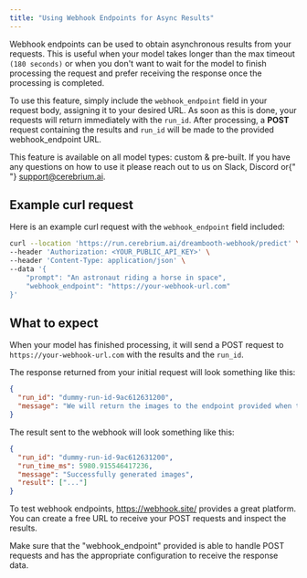 ```yaml
---
title: "Using Webhook Endpoints for Async Results"
---
```


Webhook endpoints can be used to obtain asynchronous results from your requests. This is useful when your model takes longer than the max timeout `(180 seconds)` or when you don't want to wait for the model to finish processing the request and prefer receiving the response once the processing is completed.

To use this feature, simply include the `webhook_endpoint` field in your request body, assigning it to your desired URL. As soon as this is done, your requests will return immediately with the `run_id`. After processing, a **POST** request containing the results and `run_id` will be made to the provided webhook_endpoint URL.

<Note>
  This feature is available on all model types: custom & pre-built. If you have
  any questions on how to use it please reach out to us on Slack, Discord or{" "}
  <a href="mailto:support@cerebrium.ai">support@cerebrium.ai</a>.
</Note>

## Example curl request

Here is an example curl request with the `webhook_endpoint` field included:

```bash
curl --location 'https://run.cerebrium.ai/dreambooth-webhook/predict' \
--header 'Authorization: <YOUR_PUBLIC_API_KEY>' \
--header 'Content-Type: application/json' \
--data '{
    "prompt": "An astronaut riding a horse in space",
    "webhook_endpoint": "https://your-webhook-url.com"
}'
```

## What to expect

When your model has finished processing, it will send a POST request to `https://your-webhook-url.com` with the results and the `run_id`.

The response returned from your initial request will look something like this:

```json
{
  "run_id": "dummy-run-id-9ac612631200",
  "message": "We will return the images to the endpoint provided when the task is complete."
}
```

The result sent to the webhook will look something like this:

```json
{
  "run_id": "dummy-run-id-9ac612631200",
  "run_time_ms": 5980.915546417236,
  "message": "Successfully generated images",
  "result": ["..."]
}
```

To test webhook endpoints, https://webhook.site/ provides a great platform. You can create a free URL to receive your POST requests and inspect the results.

<Note>
  Make sure that the "webhook_endpoint" provided is able to handle POST requests
  and has the appropriate configuration to receive the response data.
</Note>
